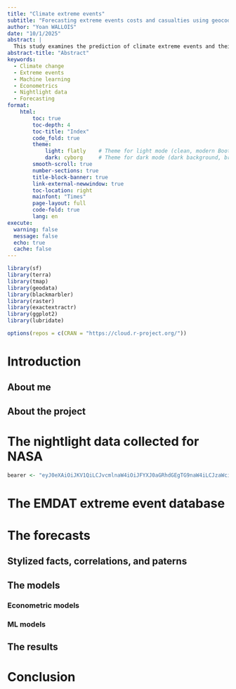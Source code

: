 ```yaml
---
title: "Climate extreme events"
subtitle: "Forecasting extreme events costs and casualties using geocoded nightlight data, prompt engeneering, ML and econometrics."
author: "Yoan WALLOIS"
date: "10/1/2025"
abstract: |
  This study examines the prediction of climate extreme events and their associated costs and casualties. Using a combination of geocoded nightlight data, advanced machine learning techniques, and econometric models enhanced with prompt engineering, we develop a comprehensive forecasting framework. Our approach integrates multiple data sources to provide robust predictions of extreme weather events and their socioeconomic impacts.
abstract-title: "Abstract"
keywords: 
  - Climate change
  - Extreme events
  - Machine learning
  - Econometrics
  - Nightlight data
  - Forecasting
format: 
    html:
        toc: true
        toc-depth: 4
        toc-title: "Index"
        code_fold: true
        theme:
            light: flatly    # Theme for light mode (clean, modern Bootstrap theme)
            dark: cyborg     # Theme for dark mode (dark background, bright text)
        smooth-scroll: true
        number-sections: true
        title-block-banner: true
        link-external-newwindow: true
        toc-location: right
        mainfont: "Times"
        page-layout: full
        code-fold: true
        lang: en
execute:
  warning: false
  message: false
  echo: true
  cache: false
---
```


```r
library(sf)
library(terra)
library(tmap)
library(geodata)
library(blackmarbler)
library(raster)
library(exactextractr)
library(ggplot2)
library(lubridate)
```

```r
options(repos = c(CRAN = "https://cloud.r-project.org/"))

```

# Introduction

## About me


## About the project 


# The nightlight data collected for NASA
```r
bearer <- "eyJ0eXAiOiJKV1QiLCJvcmlnaW4iOiJFYXJ0aGRhdGEgTG9naW4iLCJzaWciOiJlZGxqd3RwdWJrZXlfb3BzIiwiYWxnIjoiUlMyNTYifQ.eyJ0eXBlIjoiVXNlciIsInVpZCI6InlvYW53YWxsb2lzIiwiZXhwIjoxNzY0Mzc0Mzk5LCJpYXQiOjE3NTkxODU1MTAsImlzcyI6Imh0dHBzOi8vdXJzLmVhcnRoZGF0YS5uYXNhLmdvdiIsImlkZW50aXR5X3Byb3ZpZGVyIjoiZWRsX29wcyIsImFjciI6ImVkbCIsImFzc3VyYW5jZV9sZXZlbCI6M30.0tblyRwcIkJtsPOiMLjW9xN-TXxOnxSRgYcTgy27HHfnX1Es-6kjpsVbrqkzgAowf-VvKPBjt7poBDBe4N_mfio8moYb4KGHtDCspslz2niVRNXUozrXH8AsB9cCXsuR4NTkMVh0cI7Po2KidpPNdxYfzNPRrVas5mGU7il3AL1pqvp8tyUU2qrx2A30xMd5ktW2DZJLAhXP6SqnsXiAWphXgwC9G84t9yhiD7B9gBvOyRZySBzbMB5TG7y09VGrXvi14eNfw9PU3R_gZYyNHHaPgD_IQCOz9Gt9Sx_V31UcXAC1rRzBuQ1Xnt-GcZ9yClVW6dxfgyL3H50ULjB6Xg"
```

# The EMDAT extreme event database

# The forecasts

## Stylized facts, correlations, and paterns

## The models

### Econometric models

### ML models

## The results 

# Conclusion
